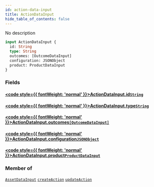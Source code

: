 ```yaml
---
id: action-data-input
title: ActionDataInput
hide_table_of_contents: false
---
```








No description

```graphql
input ActionDataInput {
  id: String
  type: String
  outcomes: [OutcomeDataInput]
  configuration: JSONObject
  product: ProductDataInput
}
```


### Fields

#### [<code style={{ fontWeight: 'normal' }}>ActionDataInput.<b>id</b></code>](#)<Bullet />[`String`](/docs/api/scalars/string) <Badge class="secondary" text="scalar"/>
> 
> 

#### [<code style={{ fontWeight: 'normal' }}>ActionDataInput.<b>type</b></code>](#)<Bullet />[`String`](/docs/api/scalars/string) <Badge class="secondary" text="scalar"/>
> 
> 

#### [<code style={{ fontWeight: 'normal' }}>ActionDataInput.<b>outcomes</b></code>](#)<Bullet />[`[OutcomeDataInput]`](/docs/api/inputs/outcome-data-input) <Badge class="secondary" text="list"/> <Badge class="secondary" text="input"/>
> 
> 

#### [<code style={{ fontWeight: 'normal' }}>ActionDataInput.<b>configuration</b></code>](#)<Bullet />[`JSONObject`](/docs/api/scalars/jsonobject) <Badge class="secondary" text="scalar"/>
> 
> 

#### [<code style={{ fontWeight: 'normal' }}>ActionDataInput.<b>product</b></code>](#)<Bullet />[`ProductDataInput`](/docs/api/inputs/product-data-input) <Badge class="secondary" text="input"/>
> 
> 



### Member of

[`AssetDataInput`](/docs/api/inputs/asset-data-input)  <Badge class="secondary" text="input"/><Bullet />[`createAction`](/docs/api/mutations/create-action)  <Badge class="secondary" text="mutation"/><Bullet />[`updateAction`](/docs/api/mutations/update-action)  <Badge class="secondary" text="mutation"/>



